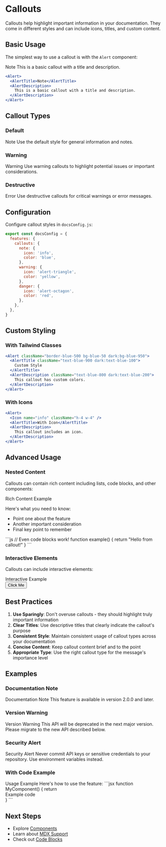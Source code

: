 # Callouts

Callouts help highlight important information in your documentation. They come in different styles and can include icons, titles, and custom content.

## Basic Usage

The simplest way to use a callout is with the `Alert` component:

<Alert>
  <AlertTitle>Note</AlertTitle>
  <AlertDescription>
    This is a basic callout with a title and description.
  </AlertDescription>
</Alert>

```jsx
<Alert>
  <AlertTitle>Note</AlertTitle>
  <AlertDescription>
    This is a basic callout with a title and description.
  </AlertDescription>
</Alert>
```

## Callout Types

### Default

<Alert>
  <AlertTitle>Note</AlertTitle>
  <AlertDescription>
    Use the default style for general information and notes.
  </AlertDescription>
</Alert>

### Warning

<Alert variant="warning">
  <AlertTitle>Warning</AlertTitle>
  <AlertDescription>
    Use warning callouts to highlight potential issues or important considerations.
  </AlertDescription>
</Alert>

### Destructive

<Alert variant="destructive">
  <AlertTitle>Error</AlertTitle>
  <AlertDescription>
    Use destructive callouts for critical warnings or error messages.
  </AlertDescription>
</Alert>

## Configuration

Configure callout styles in `docsConfig.js`:

```js filename="docsConfig.js"
export const docsConfig = {
  features: {
    callouts: {
      note: {
        icon: 'info',
        color: 'blue',
      },
      warning: {
        icon: 'alert-triangle',
        color: 'yellow',
      },
      danger: {
        icon: 'alert-octagon',
        color: 'red',
      },
    },
  },
}
```

## Custom Styling

### With Tailwind Classes

```jsx
<Alert className="border-blue-500 bg-blue-50 dark:bg-blue-950">
  <AlertTitle className="text-blue-900 dark:text-blue-100">
    Custom Style
  </AlertTitle>
  <AlertDescription className="text-blue-800 dark:text-blue-200">
    This callout has custom colors.
  </AlertDescription>
</Alert>
```

### With Icons

```jsx
<Alert>
  <Icon name="info" className="h-4 w-4" />
  <AlertTitle>With Icon</AlertTitle>
  <AlertDescription>
    This callout includes an icon.
  </AlertDescription>
</Alert>
```

## Advanced Usage

### Nested Content

Callouts can contain rich content including lists, code blocks, and other components:

<Alert>
  <AlertTitle>Rich Content Example</AlertTitle>
  <AlertDescription>
    <p className="mt-2">Here's what you need to know:</p>
    <ul className="mt-2 list-disc list-inside">
      <li>Point one about the feature</li>
      <li>Another important consideration</li>
      <li>Final key point to remember</li>
    </ul>
    ```js
    // Even code blocks work!
    function example() {
      return "Hello from callout!"
    }
    ```
  </AlertDescription>
</Alert>

### Interactive Elements

Callouts can include interactive elements:

<Alert>
  <AlertTitle>Interactive Example</AlertTitle>
  <AlertDescription>
    <div className="mt-2">
      <Button>Click Me</Button>
    </div>
  </AlertDescription>
</Alert>

## Best Practices

1. **Use Sparingly**: Don't overuse callouts - they should highlight truly important information
2. **Clear Titles**: Use descriptive titles that clearly indicate the callout's purpose
3. **Consistent Style**: Maintain consistent usage of callout types across your documentation
4. **Concise Content**: Keep callout content brief and to the point
5. **Appropriate Type**: Use the right callout type for the message's importance level

## Examples

### Documentation Note

<Alert>
  <AlertTitle>Documentation Note</AlertTitle>
  <AlertDescription>
    This feature is available in version 2.0.0 and later.
  </AlertDescription>
</Alert>

### Version Warning

<Alert variant="warning">
  <AlertTitle>Version Warning</AlertTitle>
  <AlertDescription>
    This API will be deprecated in the next major version.
    Please migrate to the new API described below.
  </AlertDescription>
</Alert>

### Security Alert

<Alert variant="destructive">
  <AlertTitle>Security Alert</AlertTitle>
  <AlertDescription>
    Never commit API keys or sensitive credentials to your repository.
    Use environment variables instead.
  </AlertDescription>
</Alert>

### With Code Example

<Alert>
  <AlertTitle>Usage Example</AlertTitle>
  <AlertDescription>
    Here's how to use the feature:
    ```jsx
    function MyComponent() {
      return <div>Example code</div>
    }
    ```
  </AlertDescription>
</Alert>

## Next Steps

- Explore [Components](/features/components)
- Learn about [MDX Support](/features/mdx)
- Check out [Code Blocks](/features/code-blocks) 